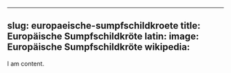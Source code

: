 
---
slug: europaeische-sumpfschildkroete
title: Europäische Sumpfschildkröte
latin:
image: Europäische Sumpfschildkröte
wikipedia: 
---

I am content.
